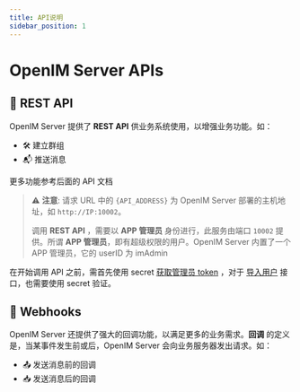 ```yaml
---
title: API说明
sidebar_position: 1
---
```


# OpenIM Server APIs

## 🚀 REST API

OpenIM Server 提供了 **REST API** 供业务系统使用，以增强业务功能。如：

- 🛠 建立群组
- 📬 推送消息

更多功能参考后面的 API 文档

> ⚠️ **注意**:
> 请求 URL 中的 `{API_ADDRESS}` 为 OpenIM Server 部署的主机地址，如 `http://IP:10002`。
>
> 调用 **REST API** ，需要以 **APP 管理员** 身份进行，此服务由端口 `10002` 提供。所谓 **APP 管理员**，即有超级权限的用户。OpenIM Server 内置了一个 APP 管理员，它的 userID 为 imAdmin

在开始调用 API 之前，需首先使用 secret [获取管理员 token](./apis/authenticationManagement/getToken)
，对于 [导入用户](./apis/userManagement/userRegister) 接口，也需要使用 secret 验证。

## 🔗 Webhooks

OpenIM Server 还提供了强大的回调功能，以满足更多的业务需求。**回调** 的定义是，当某事件发生前或后，OpenIM Server 会向业务服务器发出请求。如：

- 📤 发送消息前的回调
- 📥 发送消息后的回调
